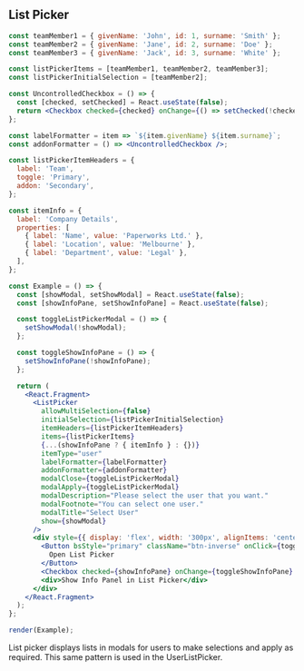 
## List Picker

```jsx live=true
const teamMember1 = { givenName: 'John', id: 1, surname: 'Smith' };
const teamMember2 = { givenName: 'Jane', id: 2, surname: 'Doe' };
const teamMember3 = { givenName: 'Jack', id: 3, surname: 'White' };

const listPickerItems = [teamMember1, teamMember2, teamMember3];
const listPickerInitialSelection = [teamMember2];

const UncontrolledCheckbox = () => {
  const [checked, setChecked] = React.useState(false);
  return <Checkbox checked={checked} onChange={() => setChecked(!checked)} />;
};

const labelFormatter = item => `${item.givenName} ${item.surname}`;
const addonFormatter = () => <UncontrolledCheckbox />;

const listPickerItemHeaders = {
  label: 'Team',
  toggle: 'Primary',
  addon: 'Secondary',
};

const itemInfo = {
  label: 'Company Details',
  properties: [
    { label: 'Name', value: 'Paperworks Ltd.' },
    { label: 'Location', value: 'Melbourne' },
    { label: 'Department', value: 'Legal' },
  ],
};

const Example = () => {
  const [showModal, setShowModal] = React.useState(false);
  const [showInfoPane, setShowInfoPane] = React.useState(false);

  const toggleListPickerModal = () => {
    setShowModal(!showModal);
  };

  const toggleShowInfoPane = () => {
    setShowInfoPane(!showInfoPane);
  };

  return (
    <React.Fragment>
      <ListPicker
        allowMultiSelection={false}
        initialSelection={listPickerInitialSelection}
        itemHeaders={listPickerItemHeaders}
        items={listPickerItems}
        {...(showInfoPane ? { itemInfo } : {})}
        itemType="user"
        labelFormatter={labelFormatter}
        addonFormatter={addonFormatter}
        modalClose={toggleListPickerModal}
        modalApply={toggleListPickerModal}
        modalDescription="Please select the user that you want."
        modalFootnote="You can select one user."
        modalTitle="Select User"
        show={showModal}
      />
      <div style={{ display: 'flex', width: '300px', alignItems: 'center', justifyContent: 'space-between' }}>
        <Button bsStyle="primary" className="btn-inverse" onClick={toggleListPickerModal}>
          Open List Picker
        </Button>
        <Checkbox checked={showInfoPane} onChange={toggleShowInfoPane} />
        <div>Show Info Panel in List Picker</div>
      </div>
    </React.Fragment>
  );
};

render(Example);
```

<DesignNotes>
  <p>
    <span className="text-bold">List picker</span> displays lists in modals for users to make selections and apply as
    required. This same pattern is used in the <span>UserListPicker</span>.
  </p>
</DesignNotes>
<Props componentName="ListPicker" />
